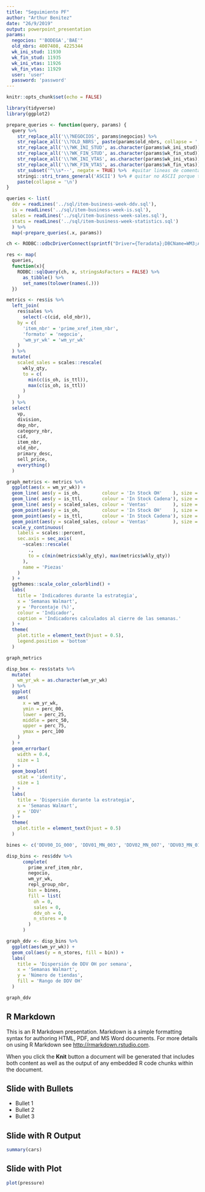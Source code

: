 ```yaml
---
title: "Seguimiento PF"
author: "Arthur Benitez"
date: "26/9/2019"
output: powerpoint_presentation
params:
  negocios: "'BODEGA','BAE'"
  old_nbrs: 4007408, 4225344
  wk_ini_stud: 11930
  wk_fin_stud: 11935
  wk_ini_vtas: 11926
  wk_fin_vtas: 11929
  user: 'user'
  password: 'password'
---
```


```r
knitr::opts_chunk$set(echo = FALSE)
```

```r
library(tidyverse)
library(ggplot2)

prepare_queries <- function(query, params) {
  query %>% 
    str_replace_all('\\?NEGOCIOS', params$negocios) %>%
    str_replace_all('\\?OLD_NBRS', paste(params$old_nbrs, collapse = ',')) %>%
    str_replace_all('\\?WK_INI_STUD', as.character(params$wk_ini_stud)) %>%
    str_replace_all('\\?WK_FIN_STUD', as.character(params$wk_fin_stud)) %>%
    str_replace_all('\\?WK_INI_VTAS', as.character(params$wk_ini_vtas)) %>%
    str_replace_all('\\?WK_FIN_VTAS', as.character(params$wk_fin_vtas)) %>%
    str_subset('^\\s*--', negate = TRUE) %>%  #quitar lineas de comentarios
    stringi::stri_trans_general('ASCII') %>% # quitar no ASCII porque truena en producción
    paste(collapse = '\n')
}

queries <- list(
  ddv = readLines('../sql/item-business-week-ddv.sql'),
  is = readLines('../sql/item-business-week-is.sql'),
  sales = readLines('../sql/item-business-week-sales.sql'),
  stats = readLines('../sql/item-business-week-statistics.sql')
  ) %>%
  map(~prepare_queries(.x, params))

ch <- RODBC::odbcDriverConnect(sprintf("Driver={Teradata};DBCName=WM3;AUTHENTICATION=ldap;AUTHENTICATIONPARAMETER=%s@@%s", params$user, params$password))

res <- map(
  queries,
  function(x){
    RODBC::sqlQuery(ch, x, stringsAsFactors = FALSE) %>% 
      as_tibble() %>% 
      set_names(tolower(names(.)))
  })
```

```r
metrics <- res$is %>% 
  left_join(
    res$sales %>% 
      select(-c(cid, old_nbr)),
    by = c(
      'item_nbr' = 'prime_xref_item_nbr',
      'formato' = 'negocio',
      'wm_yr_wk' = 'wm_yr_wk'
    )
  ) %>% 
  mutate(
    scaled_sales = scales::rescale(
      wkly_qty,
      to = c(
        min(c(is_oh, is_ttl)),
        max(c(is_oh, is_ttl))
      )
    )
  ) %>% 
  select(
    vp,
    division,
    dep_nbr,
    category_nbr,
    cid,
    item_nbr,
    old_nbr,
    primary_desc,
    sell_price,
    everything()
  )

graph_metrics <- metrics %>% 
  ggplot(aes(x = wm_yr_wk)) + 
  geom_line( aes(y = is_oh,        colour = 'In Stock OH'    ), size = 1) + 
  geom_line( aes(y = is_ttl,       colour = 'In Stock Cadena'), size = 1) + 
  geom_line( aes(y = scaled_sales, colour = 'Ventas'         ), size = 1) + 
  geom_point(aes(y = is_oh,        colour = 'In Stock OH'    ), size = 2) + 
  geom_point(aes(y = is_ttl,       colour = 'In Stock Cadena'), size = 2) + 
  geom_point(aes(y = scaled_sales, colour = 'Ventas'         ), size = 2) + 
  scale_y_continuous(
    labels = scales::percent,
    sec.axis = sec_axis(
      ~scales::rescale(
        .,
        to = c(min(metrics$wkly_qty), max(metrics$wkly_qty))
      ),
      name = 'Piezas'
    )
  ) + 
  ggthemes::scale_color_colorblind() + 
  labs(
    title = 'Indicadores durante la estrategia',
    x = 'Semanas Walmart',
    y = 'Porcentaje (%)',
    colour = 'Indicador',
    caption = 'Indicadores calculados al cierre de las semanas.'
  ) + 
  theme(
    plot.title = element_text(hjust = 0.5),
    legend.position = 'bottom'
  )

graph_metrics
```

```r
disp_box <- res$stats %>% 
  mutate(
    wm_yr_wk = as.character(wm_yr_wk)
  ) %>% 
  ggplot(
    aes(
      x = wm_yr_wk,
      ymin = perc_00,
      lower = perc_25,
      middle = perc_50,
      upper = perc_75,
      ymax = perc_100
    )
  ) + 
  geom_errorbar(
    width = 0.4,
    size = 1
  ) + 
  geom_boxplot(
    stat = 'identity',
    size = 1
  ) + 
  labs(
    title = 'Dispersión durante la estrategia',
    x = 'Semanas Walmart',
    y = 'DDV'
  ) + 
  theme(
    plot.title = element_text(hjust = 0.5)
  )
```

```r
bines <- c('DDV00_IG_000', 'DDV01_MN_003', 'DDV02_MN_007', 'DDV03_MN_014', 'DDV04_MN_021', 'DDV05_MN_028', 'DDV06_MN_035', 'DDV07_MN_050', 'DDV08_MN_075', 'DDV09_MN_100', 'DDV10_MN_150', 'DDV11_MN_250', 'DDV12_MN_350', 'DDV13_MN_450', 'DDV14_MY_450')

disp_bins <- res$ddv %>% 
      complete(
        prime_xref_item_nbr,
        negocio,
        wm_yr_wk,
        repl_group_nbr,
        bin = bines,
        fill = list(
          oh = 0,
          sales = 0,
          ddv_oh = 0,
          n_stores = 0
        )
      )

graph_ddv <- disp_bins %>% 
  ggplot(aes(wm_yr_wk)) +
  geom_col(aes(y = n_stores, fill = bin)) + 
  labs(
    title = 'Dispersión de DDV OH por semana',
    x = 'Semanas Walmart',
    y = 'Número de tiendas',
    fill = 'Rango de DDV OH'
  )

graph_ddv
```


## R Markdown

This is an R Markdown presentation. Markdown is a simple formatting syntax for authoring HTML, PDF, and MS Word documents. For more details on using R Markdown see <http://rmarkdown.rstudio.com>.

When you click the **Knit** button a document will be generated that includes both content as well as the output of any embedded R code chunks within the document.

## Slide with Bullets

- Bullet 1
- Bullet 2
- Bullet 3

## Slide with R Output

```r
summary(cars)
```

## Slide with Plot

```r
plot(pressure)
```

